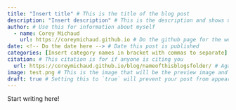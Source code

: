 ```yaml
---
title: "Insert title" # This is the title of the blog post
description: "Insert description" # This is the description and shows up under the title and picture on the blog page
author: # Use this for information about myself
  - name: Corey Michaud
    url: https://coreymichaud.github.io # Do the github page for the website NOT the blog
date: <!-- Do the date here --> # Date this post is published
categories: [Insert category names in bracket with commas to separate] # Self-defined categories
citation: # This citation is for if anyone is citing you
  url: https://coreymichaud.github.io/blog/nameofthisblogsfolder/ # Again, do the github page for this BUT THIS TIME FOR THIS SPECIFIC BLOG POST
image: test.png # This is the image that will be the preview image and it HAS to be in this file to work
draft: true # Setting this to `true` will prevent your post from appearing on your listing page until you're ready!
---
```


Start writing here!
